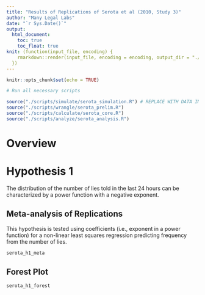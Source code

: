 ```yaml
---
title: "Results of Replications of Serota et al (2010, Study 3)"
author: "Many Legal Labs"
date: "`r Sys.Date()`"
output: 
  html_document:
    toc: true
    toc_float: true
knit: (function(input_file, encoding) {
    rmarkdown::render(input_file, encoding = encoding, output_dir = "./reports/")
  })
---
```


```r
knitr::opts_chunk$set(echo = TRUE)

# Run all necessary scripts

source("./scripts/simulate/serota_simulation.R") # REPLACE WITH DATA IMPORTATION
source("./scripts/wrangle/serota_prelim.R")
source("./scripts/calculate/serota_core.R")
source("./scripts/analyze/serota_analysis.R")

```

# Overview

# Hypothesis 1

The distribution of the number of lies told in the last 24 hours can be characterized by a power function with a negative exponent.

## Meta-analysis of Replications

This hypothesis is tested using coefficients (i.e., exponent in a power function) for a non-linear least squares regression predicting frequency from the number of lies.

```r
serota_h1_meta
```

## Forest Plot

```r
serota_h1_forest
```
